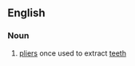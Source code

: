 ==English==

===Noun===
{{en-plural noun}}

# {{lb|en|dated}} [[pliers]] once used to extract [[teeth]]